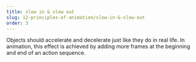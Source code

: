 ```yaml
---
title: slow in & slow out
slug: 12-principles-of-animation/slow-in-&-slow-out
order: 3
---
```


<SlideTemplate title="slow in & slow out" i="3" src="/gif/slowInOut.gif">
  Objects should accelerate and decelerate just like they do in real life. In
  animation, this effect is achieved by adding more frames at the beginning and
  end of an action sequence.
</SlideTemplate>
